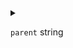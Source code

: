 
<details>
<summary>

`parent`  <span class="config-field-type">string</span> 

</summary>

Parent is the profile parent within this config

</details>
